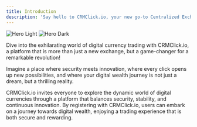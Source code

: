 ```yaml
---
title: Introduction
description: 'Say hello to CRMClick.io, your new go-to Centralized Exchange!'
---
```


<img
  className="block dark:hidden"
  src="/images/hero.png"
  alt="Hero Light"
/>
<img
  className="hidden dark:block"
  src="/images/hero.png"
  alt="Hero Dark"
/>

Dive into the exhilarating world of digital currency trading with CRMClick.io, a platform that is more than just a new exchange, but a game-changer for a remarkable revolution!

Imagine a place where security meets innovation, where every click opens up new possibilities, and where your digital wealth journey is not just a dream, but a thrilling reality.

CRMClick.io invites everyone to explore the dynamic world of digital currencies through a platform that balances security, stability, and continuous innovation. By registering with CRMClick.io, users can embark on a journey towards digital wealth, enjoying a trading experience that is both secure and rewarding.
